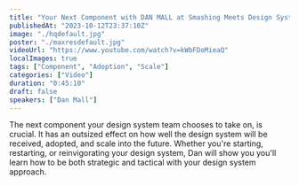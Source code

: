 ```yaml
---
title: "Your Next Component with DAN MALL at Smashing Meets Design Systems"
publishedAt: "2023-10-12T23:37:10Z"
image: "./hqdefault.jpg"
poster: "./maxresdefault.jpg"
videoUrl: "https://www.youtube.com/watch?v=kWbFDoMieaQ"
localImages: true
tags: ["Component", "Adoption", "Scale"]
categories: ["Video"]
duration: "0:45:10"
draft: false
speakers: ["Dan Mall"]
---
```


The next component your design system team chooses to take on, is crucial. It has an outsized effect on how well the design system will be received, adopted, and scale into the future. Whether you're starting, restarting, or reinvigorating your design system, Dan will show you you'll learn how to be both strategic and tactical with your design system approach.
